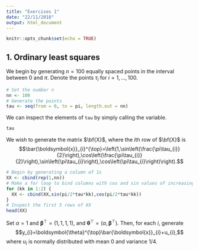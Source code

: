 ```yaml
---
title: "Exercises 1"
date: "22/11/2018"
output: html_document
---
```


```r
knitr::opts_chunk$set(echo = TRUE)
```

## 1. Ordinary least squares

We begin by generating $n=100$ equally spaced points in the interval between $0$ and $\pi$. Denote the points $\tau_i$ for $i=1,\dots,100$.
```r
# Set the number n
nn <- 100
# Generate the points
tau <- seq(from = 0, to = pi, length.out = nn)
```

We can inspect the elements of `tau` by simply calling the variable.
```r
tau
```

We wish to generate the matrix $\bf{X}$, where the $i$th row of $\bf{X}$ is
$$\bar{\boldsymbol{x}}_{i}^{\top}=\left(1,\sin\left(\frac{\pi\tau_{i}}{2}\right),\cos\left(\frac{\pi\tau_{i}}{2}\right),\sin\left(\pi\tau_{i}\right),\cos\left(\pi\tau_{i}\right)\right).$$
```r
# Begin by generating a column of 1s
XX <- cbind(rep(1,nn))
# Make a for loop to bind columns with cos and sin values of increasing frequency
for (kk in 1:2) {
  XX <- cbind(XX,sin(pi/2*tau*kk),cos(pi/2*tau*kk))
}
# Inspect the first 5 rows of XX
head(XX)
```

Set $\alpha=1$ and $\boldsymbol{\beta}^\top=(1,1,1,1)$, and $\boldsymbol{\theta}^\top=(\alpha,\boldsymbol{\beta}^\top)$. Then, for each $i$, generate
$$y_{i}=\boldsymbol{\theta}^{\top}\bar{\boldsymbol{x}}_{i}+u_{i},$$
where $u_i$ is normally distributed with mean $0$ and variance $1/4$.


